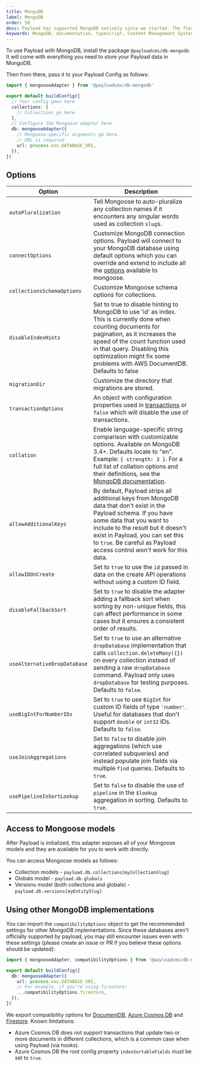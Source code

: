 ```yaml
---
title: MongoDB
label: MongoDB
order: 50
desc: Payload has supported MongoDB natively since we started. The flexible nature of MongoDB lends itself well to Payload's powerful fields.
keywords: MongoDB, documentation, typescript, Content Management System, cms, headless, javascript, node, react, nextjs
---
```


To use Payload with MongoDB, install the package `@payloadcms/db-mongodb`. It will come with everything you need to
store your Payload data in MongoDB.

Then from there, pass it to your Payload Config as follows:

```ts
import { mongooseAdapter } from '@payloadcms/db-mongodb'

export default buildConfig({
  // Your config goes here
  collections: [
    // Collections go here
  ],
  // Configure the Mongoose adapter here
  db: mongooseAdapter({
    // Mongoose-specific arguments go here.
    // URL is required.
    url: process.env.DATABASE_URI,
  }),
})
```

## Options

| Option                       | Description                                                                                                                                                                                                                                                                                                  |
| ---------------------------- | ------------------------------------------------------------------------------------------------------------------------------------------------------------------------------------------------------------------------------------------------------------------------------------------------------------ |
| `autoPluralization`          | Tell Mongoose to auto-pluralize any collection names if it encounters any singular words used as collection `slug`s.                                                                                                                                                                                         |
| `connectOptions`             | Customize MongoDB connection options. Payload will connect to your MongoDB database using default options which you can override and extend to include all the [options](https://mongoosejs.com/docs/connections.html#options) available to mongoose.                                                        |
| `collectionsSchemaOptions`   | Customize Mongoose schema options for collections.                                                                                                                                                                                                                                                           |
| `disableIndexHints`          | Set to true to disable hinting to MongoDB to use 'id' as index. This is currently done when counting documents for pagination, as it increases the speed of the count function used in that query. Disabling this optimization might fix some problems with AWS DocumentDB. Defaults to false                |
| `migrationDir`               | Customize the directory that migrations are stored.                                                                                                                                                                                                                                                          |
| `transactionOptions`         | An object with configuration properties used in [transactions](https://www.mongodb.com/docs/manual/core/transactions/) or `false` which will disable the use of transactions.                                                                                                                                |
| `collation`                  | Enable language-specific string comparison with customizable options. Available on MongoDB 3.4+. Defaults locale to "en". Example: `{ strength: 3 }`. For a full list of collation options and their definitions, see the [MongoDB documentation](https://www.mongodb.com/docs/manual/reference/collation/). |
| `allowAdditionalKeys`        | By default, Payload strips all additional keys from MongoDB data that don't exist in the Payload schema. If you have some data that you want to include to the result but it doesn't exist in Payload, you can set this to `true`. Be careful as Payload access control _won't_ work for this data.          |
| `allowIDOnCreate`            | Set to `true` to use the `id` passed in data on the create API operations without using a custom ID field.                                                                                                                                                                                                   |
| `disableFallbackSort`        | Set to `true` to disable the adapter adding a fallback sort when sorting by non-unique fields, this can affect performance in some cases but it ensures a consistent order of results.                                                                                                                       |
| `useAlternativeDropDatabase` | Set to `true` to use an alternative `dropDatabase` implementation that calls `collection.deleteMany({})` on every collection instead of sending a raw `dropDatabase` command. Payload only uses `dropDatabase` for testing purposes. Defaults to `false`.                                                    |
| `useBigIntForNumberIDs`      | Set to `true` to use `BigInt` for custom ID fields of type `'number'`. Useful for databases that don't support `double` or `int32` IDs. Defaults to `false`.                                                                                                                                                 |
| `useJoinAggregations`        | Set to `false` to disable join aggregations (which use correlated subqueries) and instead populate join fields via multiple `find` queries. Defaults to `true`.                                                                                                                                              |
| `usePipelineInSortLookup`    | Set to `false` to disable the use of `pipeline` in the `$lookup` aggregation in sorting. Defaults to `true`.                                                                                                                                                                                                 |

## Access to Mongoose models

After Payload is initialized, this adapter exposes all of your Mongoose models and they are available for you to work
with directly.

You can access Mongoose models as follows:

- Collection models - `payload.db.collections[myCollectionSlug]`
- Globals model - `payload.db.globals`
- Versions model (both collections and globals) - `payload.db.versions[myEntitySlug]`

## Using other MongoDB implementations

You can import the `compatibilityOptions` object to get the recommended settings for other MongoDB implementations. Since these databases aren't officially supported by payload, you may still encounter issues even with these settings (please create an issue or PR if you believe these options should be updated):

```ts
import { mongooseAdapter, compatibilityOptions } from '@payloadcms/db-mongodb'

export default buildConfig({
  db: mongooseAdapter({
    url: process.env.DATABASE_URI,
    // For example, if you're using firestore:
    ...compatibilityOptions.firestore,
  }),
})
```

We export compatibility options for [DocumentDB](https://aws.amazon.com/documentdb/), [Azure Cosmos DB](https://azure.microsoft.com/en-us/products/cosmos-db) and [Firestore](https://cloud.google.com/firestore/mongodb-compatibility/docs/overview). Known limitations:

- Azure Cosmos DB does not support transactions that update two or more documents in different collections, which is a common case when using Payload (via hooks).
- Azure Cosmos DB the root config property `indexSortableFields` must be set to `true`.
